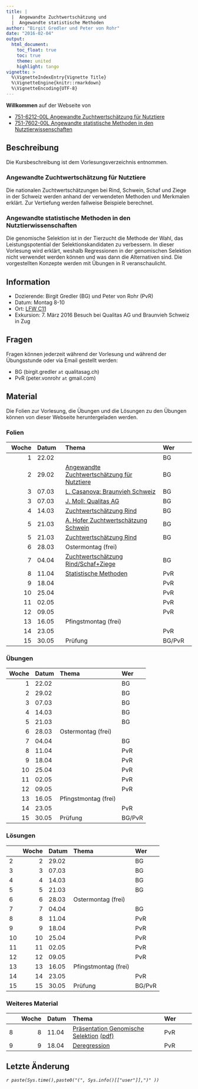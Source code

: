 ```yaml
---
title: |
  |  Angewandte Zuchtwertschätzung und 
  |  Angewandte statistische Methoden
author: "Birgit Gredler und Peter von Rohr"
date: "2016-02-04"
output: 
  html_document:
    toc_float: true
    toc: true
    theme: united
    highlight: tango
vignette: >
  %\VignetteIndexEntry{Vignette Title}
  %\VignetteEngine{knitr::rmarkdown}
  %\VignetteEncoding{UTF-8}
---
```


__Willkommen__ auf der Webseite von

- [751-6212-00L Angewandte Zuchtwertschätzung für Nutztiere](https://www.lehrbetrieb.ethz.ch/edoz/kommLerneinheitPre.do?i=0)
- [751-7602-00L	Angewandte statistische Methoden in den Nutztierwissenschaften](https://www.lehrbetrieb.ethz.ch/edoz/kommLehrveranstaltungPre.do?i=1&j=0)

## Beschreibung
Die Kursbeschreibung ist dem Vorlesungsverzeichnis entnommen.

### Angewandte Zuchtwertschätzung für Nutztiere
Die nationalen Zuchtwertschätzungen bei Rind, Schwein, Schaf und Ziege in der Schweiz werden anhand der verwendeten Methoden und Merkmalen erklärt. Zur Vertiefung werden fallweise Beispiele berechnet.

### Angewandte statistische Methoden in den Nutztierwissenschaften
Die genomische Selektion ist in der Tierzucht die Methode der Wahl, das Leistungspotential der Selektionskandidaten zu verbessern. In dieser Vorlesung wird erklärt, weshalb Regressionen in der genomischen Selektion nicht verwendet werden können und was dann die Alternativen sind. Die vorgestellten Konzepte werden mit Übungen in R veranschaulicht.

## Information
- Dozierende: Birgit Gredler (BG) und Peter von Rohr (PvR)
- Datum: Montag 8-10
- Ort: [LFW C11](http://www.mapsearch.ethz.ch/map/map.do?gebaeudeMap=LFW&lang=en)
- Exkursion: 7. März 2016 Besuch bei Qualitas AG und Braunvieh Schweiz in Zug

## Fragen
Fragen können jederzeit während der Vorlesung und während der Übungsstunde oder via Email gestellt werden: 

- BG (birgit.gredler `at` qualitasag.ch)
- PvR (peter.vonrohr `at` gmail.com)

## Material
Die Folien zur Vorlesung, die Übungen und die Lösungen zu den Übungen können von dieser Webseite heruntergeladen werden. 


### Folien

| Woche|Datum |Thema                |Wer    |
|-----:|:-----|:--------------------|:------|
|     1|22.02 |                     |BG     |
|     2|29.02 | [Angewandte Zuchtwertschätzung für Nutztiere](http://charlotte-ngs.github.io/GELASM/w2/Slides_20160222_Upload.pdf)                    |BG     |
|     3|07.03 |[L. Casanova: Braunvieh Schweiz](http://charlotte-ngs.github.io/GELASM/w3/Vortrag_BraunviehSchweizETHZ_StudentenMärz2016.pdf)                     |BG     |
|     3|07.03 |[J. Moll: Qualitas AG](http://charlotte-ngs.github.io/GELASM/w3/ETHZ_20160307.pptx.pdf)                     |BG     |
|     4|14.03 |[Zuchtwertschätzung Rind](http://charlotte-ngs.github.io/GELASM/w4/Slides_20160314.pptx.pdf)                     |BG     |
|     5|21.03 |[A. Hofer Zuchtwertschätzung Schwein](http://charlotte-ngs.github.io/GELASM/w5/ZuchtwertschätzungVorlesungETHZürich.pdf)                     |BG     |
|     5|21.03 |[Zuchtwertschätzung Rind](http://charlotte-ngs.github.io/GELASM/w5/Slides_20160321.pdf)                     |BG     |
|     6|28.03 |Ostermontag (frei)   |       |
|     7|04.04 |[Zuchtwertschätzung Rind/Schaf+Ziege](http://charlotte-ngs.github.io/GELASM/w7/Slides_20160404.pdf)                     |BG     |
|     8|11.04 | [Statistische Methoden](http://charlotte-ngs.github.io/GELASM/w8/asmas_w8_v1.pdf)                    |PvR    |
|     9|18.04 |                     |PvR    |
|    10|25.04 |                     |PvR    |
|    11|02.05 |                     |PvR    |
|    12|09.05 |                     |PvR    |
|    13|16.05 |Pfingstmontag (frei) |       |
|    14|23.05 |                     |PvR    |
|    15|30.05 |Prüfung             |BG/PvR |


### Übungen

| Woche|Datum |Thema                |Wer    |
|-----:|:-----|:--------------------|:------|
|     1|22.02 |                     |BG     |
|     2|29.02 |                     |BG     |
|     3|07.03 |                     |BG     |
|     4|14.03 |                     |BG     |
|     5|21.03 |                     |BG     |
|     6|28.03 |Ostermontag (frei)   |       |
|     7|04.04 |                     |BG     |
|     8|11.04 |                     |PvR    |
|     9|18.04 |                     |PvR    |
|    10|25.04 |                     |PvR    |
|    11|02.05 |                     |PvR    |
|    12|09.05 |                     |PvR    |
|    13|16.05 |Pfingstmontag (frei) |       |
|    14|23.05 |                     |PvR    |
|    15|30.05 |Prüfung             |BG/PvR |


### Lösungen

|   | Woche|Datum |Thema                |Wer    |
|:--|-----:|:-----|:--------------------|:------|
|2  |     2|29.02 |                     |BG     |
|3  |     3|07.03 |                     |BG     |
|4  |     4|14.03 |                     |BG     |
|5  |     5|21.03 |                     |BG     |
|6  |     6|28.03 |Ostermontag (frei)   |       |
|7  |     7|04.04 |                     |BG     |
|8  |     8|11.04 |                     |PvR    |
|9  |     9|18.04 |                     |PvR    |
|10 |    10|25.04 |                     |PvR    |
|11 |    11|02.05 |                     |PvR    |
|12 |    12|09.05 |                     |PvR    |
|13 |    13|16.05 |Pfingstmontag (frei) |       |
|14 |    14|23.05 |                     |PvR    |
|15 |    15|30.05 |Prüfung             |BG/PvR |


### Weiteres Material

|   | Woche|Datum |Thema                |Wer    |
|:--|-----:|:-----|:--------------------|:------|
|8  |     8|11.04 |[Präsentation Genomische Selektion](http://www.holstein.ch/medias/pdf/actualite/ad_2016_conf__rence_jacques_chesnais_-_d.ppt)  [(pdf)](http://charlotte-ngs.github.io/GELASM/w8/ad_2016_conf__rence_jacques_chesnais_-_d.pdf) |PvR    |
|9  |     9|18.04 |[Deregression](http://charlotte-ngs.github.io/GELASM/w9/DeRegressEbvSummaryGTF2009.pdf) |PvR    |

      
## Letzte Änderung
_`r paste(Sys.time(),paste0("(", Sys.info()[["user"]],")" ))`_
